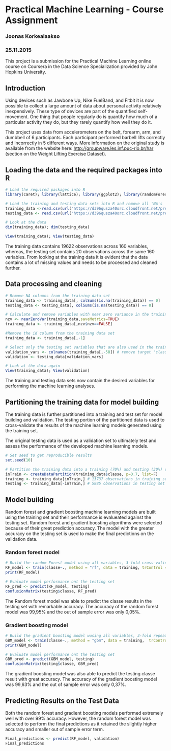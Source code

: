 # Practical Machine Learning - Course Assignment

### Joonas Korkealaakso
### 25.11.2015

This project is a submission for the Practical Machine Learning online course on Coursera in the Data Science Specialization provided by John Hopkins University.

## Introduction
Using devices such as Jawbone Up, Nike FuelBand, and Fitbit it is now possible to collect a large amount of data about personal activity relatively inexpensively. These type of devices are part of the quantified self-movement. One thing that people regularly do is quantify how much of a particular activity they do, but they rarely quantify how well they do it. 

This project uses data from accelerometers on the belt, forearm, arm, and dumbbell of 6 participants. Each participant performed barbell lifts correctly and incorrectly in 5 different ways. More information on the original study is available from the website here: [http://groupware.les.inf.puc-rio.br/har](http://groupware.les.inf.puc-rio.br/har/ "http://groupware.les.inf.puc-rio.br/har/") (section on the Weight Lifting Exercise Dataset).

## Loading the data and the required packages into R
```{r}
# Load the required packages into R
library(caret); library(lattice); library(ggplot2); library(randomForest); library(gbm); library(survival); library(splines); library(parallel); library(plyr); library(knitr); library(rmarkdown)
```

```{r}
# Load the training and testing data sets into R and remove all 'NA's
training_data <-read.csv(url("https://d396qusza40orc.cloudfront.net/predmachlearn/pml-training.csv"))
testing_data <- read.csv(url("https://d396qusza40orc.cloudfront.net/predmachlearn/pml-testing.csv"))

# Look at the data
dim(training_data); dim(testing_data)
``` 

```{r,eval=FALSE}
View(training_data); View(testing_data)
```

The training data contains 19622 observations across 160 variables, whereas, the testing set contains 20 observations across the same 160 variables. From looking at the training data it is evident that the data contains a lot of missing values and needs to be processed and cleaned further.

## Data processing and cleaning
```{r}
# Remove NA columns from the training data set
training_data <- training_data[, colSums(is.na(training_data)) == 0] 
testing_data <- testing_data[, colSums(is.na(testing_data)) == 0] 

# Calculate and remove variables with near zero variance in the training data set
nzv <- nearZeroVar(training_data,saveMetrics=TRUE)
training_data <- training_data[,nzv$nzv==FALSE]

#Remove the id column from the training data set
training_data <- training_data[,-1]

# Select only the testing set variables that are also used in the training set
validation_vars <- colnames(training_data[,-58]) # remove target 'classe' from variables
validation <- testing_data[validation_vars]
```

```{r,eval=FALSE}
# Look at the data again
View(training_data); View(validation)
```

The training and testing data sets now contain the desired variables for performing the machine learning analyses.

## Partitioning the training data for model building
The training data is further partitioned into a training and test set for model building and validation. The testing portion of the partitioned data is used to cross-validate the results of the machine learning models generated using the training set.

The original testing data is used as a validation set to ultimately test and assess the performance of the developed machine learning models.
```{r}
# Set seed to get reproducible results
set.seed(10)

# Partition the training data into a training (70%) and testing (30%) sets
inTrain <- createDataPartition(training_data$classe, p=0.7, list=F)
training <- training_data[inTrain,] # 13737 observations in training set
testing <- training_data[-inTrain,] # 5885 observations in testing set
```

## Model building
Random forest and gradient boosting machine learning models are built using the training set and their performance is evalueated against the testing set. Random forest and gradient boosting algorithms were selected because of their great prediction accuracy. The model with the greater accuracy on the testing set is used to make the final predictions on the validation data.

### Random forest model
```{r}
# Build the random Forest model using all variables, 3-fold cross-validation,  the number of tree models is limited to 200 for computational purposes
RF_model <- train(classe~., method = "rf", data = training, trControl = trainControl(method="cv", 3), ntree=200)
print(RF_model)

# Evaluate model performance ont the testing set
RF_pred <- predict(RF_model, testing)
confusionMatrix(testing$classe, RF_pred)
```
The Random forest model was able to predict the classe results in the testing set with remarkable accuracy. The accuracy of the random forest model was 99,95% and the out of sample error was only 0,05%. 

### Gradient boosting model
```{r}
# Build the gradient boosting model wusing all variables, 3-fold repeated cross-validation, and set verbose to FALSE
GBM_model <- train(classe~., method = "gbm", data = training,  trControl = trainControl(method = "repeatedcv", number = 3, repeats = 1), verbose = F)
print(GBM_model)

# Evaluate model performance ont the testing set
GBM_pred <- predict(GBM_model, testing)
confusionMatrix(testing$classe, GBM_pred)
```
The gradient boosting model was also able to predict the testing classe result with great accuracy. The accuracy of the gradient boosting model was 99,63% and the out of sample error was only 0,37%.  

## Predicting Results on the Test Data
Both the random forest and gradient boosting models performed extremely well with over 99% accuracy. However, the random forest model was selected to perform the final predictions as it retained the slightly higher accuracy and smaller out of sample error term.
```{r}
Final_predictions <- predict(RF_model, validation)
Final_predictions
```
